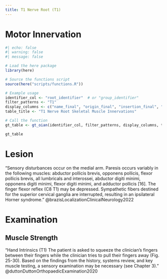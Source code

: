 ```yaml
---
title: T1 Nerve Root (T1)
---
```



# Motor Innervation

```r
#| echo: false
#| warning: false
#| message: false

# Load the here package
library(here)

# Source the functions script
source(here("scripts/functions.R"))

# Example usage
identifier_col <- "root_identifier"  # or "group_identifier"
filter_patterns <- "T1"
display_columns <- c("name_final", "origin_final", "insertion_final", "innervation_final", "action_final")
table_title <- "T1 Nerve Root Skeletal Muscle Innervations"

# Call the function
gt_table <- gt_oian(identifier_col, filter_patterns, display_columns, table_title)

gt_table
```

# Lesion

"Sensory disturbances occur on the medial arm. Paresis occurs variably in the following muscles: abductor pollicis brevis, opponens pollicis, flexor pollicis brevis, all lumbricals and interossei, abductor digiti minimi, opponens digiti minimi, flexor digiti minimi, and adductor pollicis [16]. The finger flexor reflex (C8 T1) may be depressed. Sympathetic fibers destined for the superior cervical ganglia are interrupted, resulting in an ipsilateral Horner syndrome." @brazisLocalizationClinicalNeurology2022

# Examination

## Muscle Strength

"Hand Intrinsics (T1) The patient is asked to squeeze the clinician’s fingers between their fingers while the clinician tries to pull their fingers away (Fig. 25-30). Based on the findings from the history, systems review, and key muscle testing, a sensory examination may be necessary (see Chapter 3)." @duttonDuttonOrthopaedicExamination2020